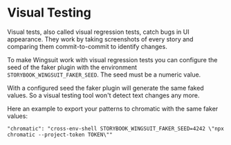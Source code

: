 # Visual Testing

Visual tests, also called visual regression tests, catch bugs in UI appearance. They work by taking screenshots of every story and comparing them commit-to-commit to identify changes.

To make Wingsuit work with visual regression tests you can configure the seed of the faker plugin with the environment `STORYBOOK_WINGSUIT_FAKER_SEED`.
The seed must be a numeric value.

With a configured seed the faker plugin will generate the same faked values. So a visual testing tool won't detect text changes any more.

Here an example to export your patterns to chromatic with the same faker values:
```
"chromatic": "cross-env-shell STORYBOOK_WINGSUIT_FAKER_SEED=4242 \"npx chromatic --project-token TOKEN\""
```

